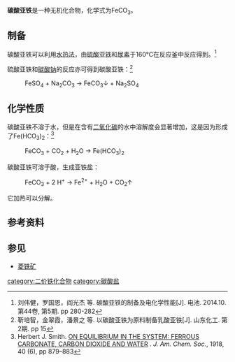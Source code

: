 {{chembox
| verifiedrevid = 
|   Name = 碳酸亚铁
|   CustomizedImage= [[File:Fe2+.svg|50px]]   [[File:Carbonat-Ion.svg|120px]]
|   ImageName = 
|   OtherNames = 
|   IUPACName = Iron(II) carbonate
| Section1 = {{Chembox Identifiers
| CASNo = 563-71-3
| CASNo_Ref = {{cascite|correct|CAS}}
|    ChemSpiderID_Ref  = {{chemspidercite|correct|chemspider}}|  ChemSpiderID  =  
|  PubChem  =  
|  InChI  = 
|  InChIKey  = 
|  SMILES  =  
|  StdInChI_Ref  = {{stdinchicite|correct|chemspider}}|  StdInChI  = 
|  StdInChIKey_Ref  = {{stdinchicite|correct|chemspider}}|  StdInChIKey  =  
|  ChEMBL_Ref  = {{ebicite|??|EBI}}|  UNII_Ref  = {{fdacite|??|FDA}}
}}
| Section2 = {{Chembox Properties
|   Formula = FeCO<sub>3</sub>
|   MolarMass = 115.854（无水）<ref name=" CRC Handbook of Chemistry and Physics 97th Edition " /><BR>133.872（一水）
|   Appearance = 灰棕色晶体（无水）<BR>绿白色粉末（一水）<ref>无机化合物的性质表解. 商务印书馆,1957. 第四组 铁 钴 镍 锰 锌. 碳酸亚铁</ref><ref name=" CRC Handbook of Chemistry and Physics 97th Edition " />
|   Density = 3.944g/cm<sup>3</sup><ref name=" CRC Handbook of Chemistry and Physics 97th Edition "> {{Cite book |  date = 2016-06-24  |  title = CRC Handbook of Chemistry and Physics 97th Edition | accessdate = 2017-09-30 | pages = 4-67 | language = 英语 | ISBN = 1-4987-5428-7 | }} </ref>
|   MeltingPt = 
|   BoilingPt = 
|   Solubility =  0.000062g/100g(20℃)<ref name=" CRC Handbook of Chemistry and Physics 97th Edition " />
|   Solvent =
|   SolubleOther = 
  }}
| Section3 = {{Chembox Structure
| CrystalStruct = [[六方晶系|六方]]<ref name=" CRC Handbook of Chemistry and Physics 97th Edition " />
| Coordination =
| MolShape = }}
| Section7 = {{Chembox Hazards
|  EUHazardSymbol =
|  RPhrases =
|  SPhrases =
|  FlashPt = 
|  pKa = 
|  pKb = 
|  EUClass =
|  EUIndex = 
|  MainHazards = 
|  NFPA-H = 
|  NFPA-F = 
|  NFPA-R = 
|  NFPA-O = 
|  RSPhrases = 
|  Autoignition = 
|  ExploLimits = 
|  PEL = 
  }}
| Section8 = {{Chembox Related
|   Function = 
|   OtherFunctn = 
|   OtherAnions = [[硅酸亚铁|硅酸亚铁]]
|   OtherCations = [[碳酸钴|碳酸钴]]<BR>[[碳酸镍|碳酸镍]]
|   OtherCpds = 
  }}
}}

'''碳酸亚铁'''是一种无机化合物，化学式为FeCO<sub>3</sub>。

==制备==
碳酸亚铁可以利用[[水热法|水热法]]，由[[硫酸亚铁|硫酸亚铁]]和[[尿素|尿素]]于160℃在反应釜中反应得到。<ref>刘伟健，罗国恩，阎光杰 等. 碳酸亚铁的制备及电化学性能[J]. 电池. 2014.10. 第44卷, 第5期. pp 280-282</ref>

硫酸亚铁和[[碳酸钠|碳酸钠]]的反应亦可得到碳酸亚铁：<ref>靳培智，金翠霞，潘景之 等. 以碳酸亚铁为原料制备乳酸亚铁[J]. 山东化工. 第2期. pp 15</ref>
: FeSO<sub>4</sub> + Na<sub>2</sub>CO<sub>3</sub> → FeCO<sub>3</sub>↓ + Na<sub>2</sub>SO<sub>4</sub>

==化学性质==
碳酸亚铁不溶于水，但是在含有[[二氧化碳|二氧化碳]]的水中溶解度会显著增加，这是因为形成了Fe(HCO<sub>3</sub>)<sub>2</sub>：<ref>Herbert J. Smith. [http://pubs.acs.org/doi/abs/10.1021/ja02239a002 ON EQUILIBRIUM IN THE SYSTEM: FERROUS CARBONATE, CARBON DIOXIDE AND WATER] {{Wayback|url=http://pubs.acs.org/doi/abs/10.1021/ja02239a002 |date=20191201163700 }}. ''J. Am. Chem. Soc.'', 1918, 40 (6), pp 879–883</ref>
: FeCO<sub>3</sub> + CO<sub>2</sub> + H<sub>2</sub>O → Fe(HCO<sub>3</sub>)<sub>2</sub> 

碳酸亚铁可溶于酸，生成亚铁盐：
: FeCO<sub>3</sub> + 2 H<sup>+</sup> → Fe<sup>2+</sup> + H<sub>2</sub>O + CO<sub>2</sub>↑

它加热可以分解。

==参考资料==
{{reflist}}

==参见==
* [[菱铁矿|菱铁矿]]

{{铁化合物}}
{{碳酸盐}}

[[category:二价铁化合物|category:二价铁化合物]]
[[category:碳酸盐|category:碳酸盐]]